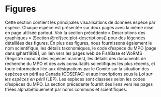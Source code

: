 # Figures {#sec:synopsis-plots}

Cette section contient les principales visualisations de données espèce par espèce. Chaque
espèce est présentée sur deux pages avec la même mise en page utilisée partout. Voir
la section précédente « Descriptions des graphiques » (Section \@ref(sec:plot-descriptions)) 
pour des légendes détaillées des figures. En plus
des figures, nous fournissons également le nom scientifique, les détails taxonomiques, le code
d'espèce du MPO [page dans @hart1988], un lien vers les pages web de FishBase et WoRMS (Registre
mondial des espèces marines), les détails des documents de recherche du MPO et des avis consultatifs scientifiques les plus récents, et toute information liée aux
désignations par le Comité sur la situation des espèces en péril au Canada
(COSEPAC) et aux inscriptions sous la *Loi sur les espèces en péril* (LEP). Les espèces sont
classées selon les codes d'espèces du MPO. La section précédente
fournit des liens vers les pages triées alphabétiquement par noms communs et scientifiques.

\clearpage
